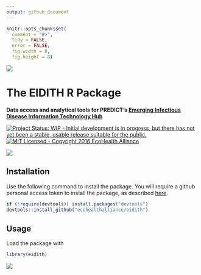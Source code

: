 ```yaml
---
output: github_document
---
```


<!-- README.md is generated from README.Rmd. Please edit that file -->

```r
knitr::opts_chunk$set(
  comment = "#>",
  tidy = FALSE,
  error = FALSE,
  fig.width = 8,
  fig.height = 8)
```

![](inst/images/README-eidith-logo-2014.png)

# The EIDITH R Package

**Data access and analytical tools for PREDICT's [Emerging Infectious Disease Information Technology Hub](https://www.eidith.org/)**

[![Project Status: WIP - Initial development is in progress, but there has not yet been a stable, usable release suitable for the public.](http://www.repostatus.org/badges/latest/wip.svg)](http://www.repostatus.org/#wip)
[![MIT Licensed - Copyright 2016 EcoHealth Alliance](https://img.shields.io/badge/license-MIT-blue.svg)](https://badges.mit-license.org/)

<a href="https://travis-ci.org/ecohealthalliance/eidith">
  <object data="https://img.shields.io/badge/build-unknown-lightgrey.svg" type="image/png">
    <img src="https://travis-ci.org/ecohealthalliance/eidith.svg?branch=master" />
  </object>
</a>

## Installation

Use the following command to install the package.  You will require a github
personal access token to install the package, as described [here](http://happygitwithr.com/api-tokens.html).

```r
if (!require(devtools)) install.packages("devtools")
devtools::install_github("ecohealthalliance/eidith")
```

## Usage

Load the package with

```r
library(eidith)
```

![](inst/images/README-predictfooter.png)
